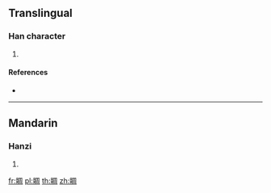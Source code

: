 {{character info/new}}
==Translingual==

===Han character===
{{Han char|rn=109|rad=目|as=08|sn=13|four=67020|canj=BUBGR|ids=⿰目周}}

# {{defn|Han|sort=目08}}

====References====
* {{Han ref|kx=0811.150|dkj=23471|dj=1226.140|hdz=42498.060|uh=776D|ud=30573|bh=DEE2|bd=57058}}

----

==Mandarin==

===Hanzi===
{{cmn-hanzi|pin=[[zhǒu]] ([[zhou3]])|wg=chou<sup>3</sup>}}

# {{defn|lang=cmn|sort=目08}}

[[fr:睭]]
[[pl:睭]]
[[th:睭]]
[[zh:睭]]